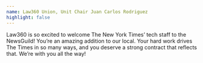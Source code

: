 ```yaml
---
name: Law360 Union, Unit Chair Juan Carlos Rodriguez
highlight: false
---
```

Law360 is so excited to welcome The New York Times’ tech staff to the NewsGuild! You’re an amazing addition to our local. Your hard work drives The Times in so many ways, and you deserve a strong contract that reflects that. We’re with you all the way!
